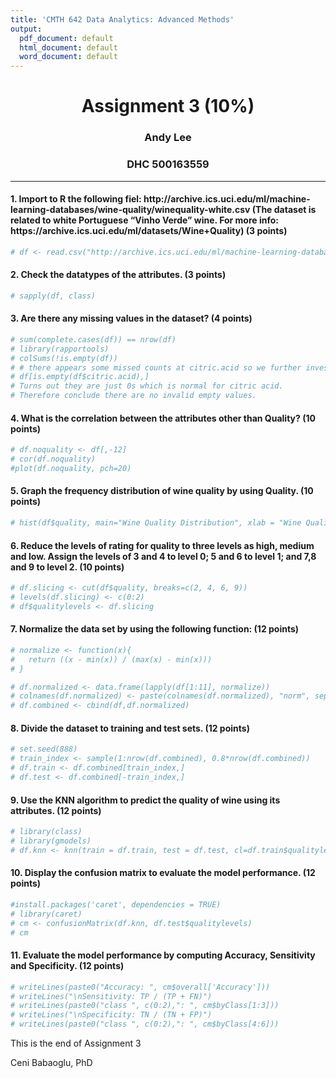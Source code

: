---
title: 'CMTH 642 Data Analytics: Advanced Methods'
output:
  pdf_document: default
  html_document: default
  word_document: default
---
<center> <h1> Assignment 3 (10%) </h1> </center>
<center>  <h3> Andy Lee </h2> </center>
<center> <h3> DHC 500163559 </h2> </center>
---


#### 1. Import to R the following fiel: http://archive.ics.uci.edu/ml/machine-learning-databases/wine-quality/winequality-white.csv (The dataset is related to white Portuguese "Vinho Verde" wine. For more info: https://archive.ics.uci.edu/ml/datasets/Wine+Quality) (3 points)
```{r}
# df <- read.csv("http://archive.ics.uci.edu/ml/machine-learning-databases/wine-quality/winequality-white.csv", sep = ";")

```

#### 2. Check the datatypes of the attributes. (3 points)
```{r}
# sapply(df, class)
```
  
#### 3. Are there any missing values in the dataset? (4 points)
```{r}
# sum(complete.cases(df)) == nrow(df)
# library(rapportools)
# colSums(!is.empty(df))
# # there appears some missed counts at citric.acid so we further investigate the column.
# df[is.empty(df$citric.acid),]
# Turns out they are just 0s which is normal for citric acid.
# Therefore conclude there are no invalid empty values.
```

#### 4. What is the correlation between the attributes other than Quality? (10 points)
```{r}
# df.noquality <- df[,-12]
# cor(df.noquality)
#plot(df.noquality, pch=20)
```

#### 5. Graph the frequency distribution of wine quality by using Quality. (10 points)
```{r}
# hist(df$quality, main="Wine Quality Distribution", xlab = "Wine Quality")
```

#### 6.	Reduce the levels of rating for quality to three levels as high, medium and low. Assign the levels of 3 and 4 to level 0; 5 and 6 to level 1; and 7,8 and 9 to level 2. (10 points)
```{r}
# df.slicing <- cut(df$quality, breaks=c(2, 4, 6, 9))
# levels(df.slicing) <- c(0:2)
# df$qualitylevels <- df.slicing
```

#### 7. Normalize the data set by using the following function: (12 points)
```{r}
# normalize <- function(x){
#   return ((x - min(x)) / (max(x) - min(x)))
# }
```

```{r}
# df.normalized <- data.frame(lapply(df[1:11], normalize))
# colnames(df.normalized) <- paste(colnames(df.normalized), "norm", sep = ".")
# df.combined <- cbind(df,df.normalized)
```

#### 8. Divide the dataset to training and test sets. (12 points)
```{r}
# set.seed(888)
# train_index <- sample(1:nrow(df.combined), 0.8*nrow(df.combined))
# df.train <- df.combined[train_index,]
# df.test <- df.combined[-train_index,]
```

#### 9. Use the KNN algorithm to predict the quality of wine using its attributes. (12 points)
```{r}
# library(class)
# library(gmodels)
# df.knn <- knn(train = df.train, test = df.test, cl=df.train$qualitylevels, k=3)
```

#### 10. Display the confusion matrix to evaluate the model performance. (12 points)
```{r}
#install.packages('caret', dependencies = TRUE)
# library(caret)
# cm <- confusionMatrix(df.knn, df.test$qualitylevels)
# cm
```

#### 11. Evaluate the model performance by computing Accuracy, Sensitivity and Specificity. (12 points)
```{r}
# writeLines(paste0("Accuracy: ", cm$overall['Accuracy']))
# writeLines("\nSensitivity: TP / (TP + FN)")
# writeLines(paste0("class ", c(0:2),": ", cm$byClass[1:3]))
# writeLines("\nSpecificity: TN / (TN + FP)")
# writeLines(paste0("class ", c(0:2),": ", cm$byClass[4:6]))

```


This is the end of Assignment 3

Ceni Babaoglu, PhD
